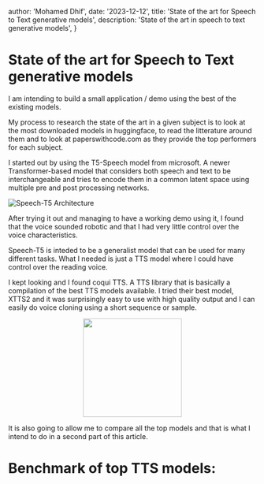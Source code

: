 
  author: 'Mohamed Dhif',
  date: '2023-12-12',
  title: 'State of the art for Speech to Text generative models',
  description:
    'State of the art in speech to text generative models',
}



# State of the art for Speech to Text generative models

I am intending to build a small application / demo using the best of the existing models.

My process to research the state of the art in a given subject is to look at the most downloaded 
models in huggingface, to read the litterature around them and to look at paperswithcode.com as they provide 
the top performers for each subject.

I started out by using the T5-Speech model from microsoft. A newer Transformer-based model that considers both speech
and text to be interchangeable and tries to encode them in a common latent space using multiple pre and post processing networks.

![Speech-T5 Architecture](https://github.com/microsoft/SpeechT5/raw/main/SpeechT5/speecht5_framework.png)

After trying it out and managing to have a working demo using it, I found that the voice sounded robotic and that I had very little 
control over the voice characteristics.

<InputComponent/>


Speech-T5 is inteded to be a generalist model that can be used for many different tasks. What I needed is just a TTS model where I could have 
control over the reading voice.

I kept looking and I found coqui TTS. A TTS library that is basically a compilation of the best TTS models available. I tried their best model, XTTS2 and it was
surprisingly easy to use with high quality output and I can easily do voice cloning using a short sequence or sample.

<p align="center">
  <img src="https://raw.githubusercontent.com/coqui-ai/TTS/main/images/coqui-log-green-TTS.png" width="200"/>
</p>

It is also going to allow me to compare all the top models and that is what I intend to do in a second part of this article.

# Benchmark of top TTS models:





